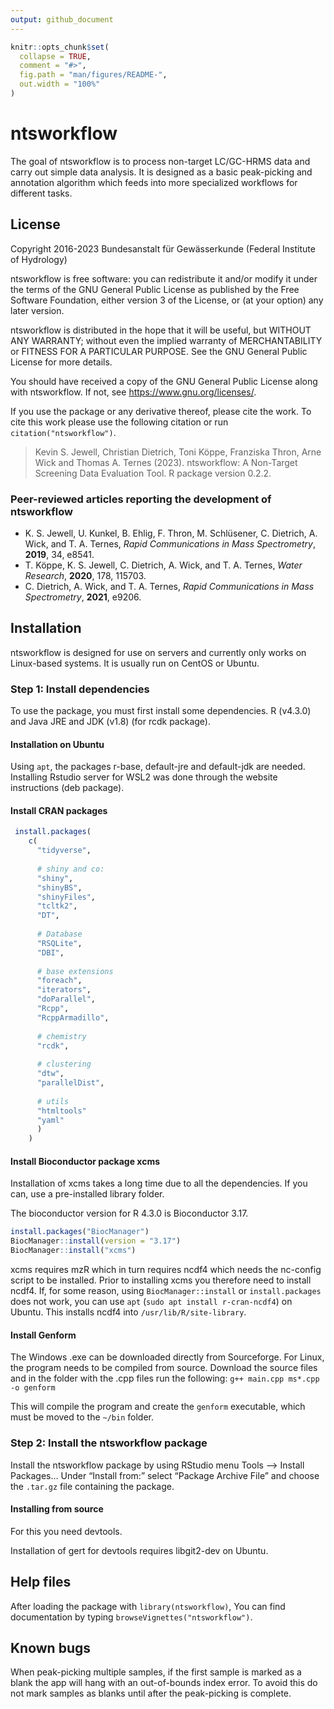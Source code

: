 ```yaml
---
output: github_document
---
```


<!-- README.md is generated from README.Rmd. Please edit that file -->

```r
knitr::opts_chunk$set(
  collapse = TRUE,
  comment = "#>",
  fig.path = "man/figures/README-",
  out.width = "100%"
)
```

# ntsworkflow

The goal of ntsworkflow is to process non-target LC/GC-HRMS data and carry out simple data analysis. It is designed as a basic peak-picking and annotation algorithm which feeds into more specialized workflows for different tasks.

## License

Copyright 2016-2023 Bundesanstalt für Gewässerkunde (Federal Institute of Hydrology)

ntsworkflow is free software: you can redistribute it and/or modify it under the 
terms of the GNU General Public License as published by the Free Software 
Foundation, either version 3 of the License, or (at your option) any 
later version.

ntsworkflow is distributed in the hope that it will be useful, but WITHOUT ANY 
WARRANTY; without even the implied warranty of MERCHANTABILITY or FITNESS 
FOR A PARTICULAR PURPOSE. See the GNU General Public License for more details.

You should have received a copy of the GNU General Public License along 
with ntsworkflow. If not, see <https://www.gnu.org/licenses/>.

If you use the package or any derivative thereof, please cite the work.
To cite this work please use the following citation or run `citation("ntsworkflow")`.

> Kevin S. Jewell, Christian Dietrich, Toni Köppe, Franziska Thron, Arne Wick and Thomas A. Ternes (2023). 
> ntsworkflow: A Non-Target Screening Data Evaluation Tool. R package version 0.2.2.

### Peer-reviewed articles reporting the development of ntsworkflow

* K. S. Jewell, U. Kunkel, B. Ehlig, F. Thron, M. Schlüsener, C. Dietrich, A. Wick, and T. A. Ternes, *Rapid Communications in Mass Spectrometry*, **2019**, 34, e8541.
* T. Köppe, K. S. Jewell, C. Dietrich, A. Wick, and T. A. Ternes, *Water Research*, **2020**, 178, 115703.
* C. Dietrich, A. Wick, and T. A. Ternes, *Rapid Communications in Mass Spectrometry*, **2021**, e9206.

## Installation

ntsworkflow is designed for use on servers and currently only works on Linux-based systems. It is usually run on CentOS or Ubuntu.

### Step 1: Install dependencies
To use the package, you must first install some dependencies. R (v4.3.0) and Java JRE and JDK (v1.8) (for rcdk package). 

#### Installation on Ubuntu
Using `apt`, the packages r-base, default-jre and default-jdk are needed. Installing Rstudio server for WSL2 was done through the website instructions (deb package).


#### Install CRAN packages

``` r
 install.packages(
    c(
      "tidyverse", 
      
      # shiny and co:
      "shiny",  
      "shinyBS",  
      "shinyFiles", 
      "tcltk2",  
      "DT",  
      
      # Database
      "RSQLite",  
      "DBI",  
      
      # base extensions
      "foreach",  
      "iterators", 
      "doParallel", 
      "Rcpp", 
      "RcppArmadillo",  
      
      # chemistry
      "rcdk",  
     
      # clustering
      "dtw", 
      "parallelDist",
      
      # utils
      "htmltools" 
      "yaml"  
      )
    )
```

#### Install Bioconductor package xcms

Installation of xcms takes a long time due to all the dependencies. If you can, use a pre-installed library folder.

The bioconductor version for R 4.3.0 is Bioconductor 3.17. 
```r
install.packages("BiocManager")
BiocManager::install(version = "3.17")
BiocManager::install("xcms")  
```

xcms requires mzR which in turn requires ncdf4 which needs the nc-config script to be installed. Prior to installing xcms you therefore need to install ncdf4. If, for some reason, using `BiocManager::install` or `install.packages` does not work, you can use `apt` (`sudo apt install r-cran-ncdf4`) on Ubuntu. This installs ncdf4 into `/usr/lib/R/site-library`.

#### Install Genform
The Windows .exe can be downloaded directly from Sourceforge. For Linux, the program needs to be compiled from source. Download the source files and in the folder with the .cpp files run the following:
`g++ main.cpp ms*.cpp -o genform`

This will compile the program and create the `genform` executable, which must be moved to the `~/bin` folder.

### Step 2: Install the ntsworkflow package
Install the ntsworkflow package by using RStudio menu Tools --> Install Packages... Under "Install from:" select "Package Archive File" and choose the `.tar.gz` file containing the package.

#### Installing from source
For this you need devtools.

Installation of gert for devtools requires libgit2-dev on Ubuntu.

## Help files
After loading the package with `library(ntsworkflow)`, You can find documentation by typing `browseVignettes("ntsworkflow")`. 

## Known bugs

When peak-picking multiple samples, if the first sample is marked as a blank the app will hang with an out-of-bounds index error. To avoid this do not mark samples as blanks until after the peak-picking is complete.

